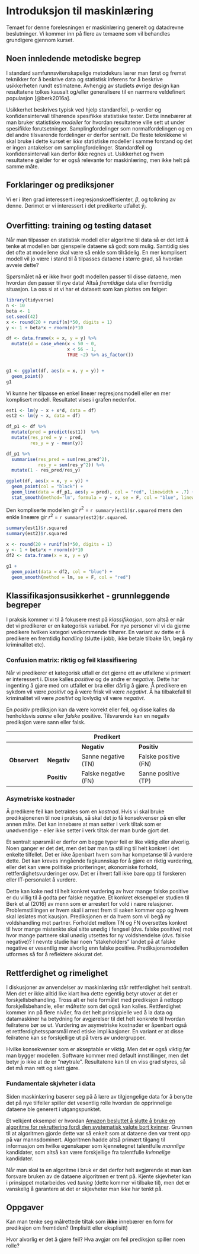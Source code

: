 # Introduksjon til maskinlæring

Temaet for denne forelesningen er maskinlæring generelt og datadrevne beslutninger. Vi kommer inn på flere av temaene som vil behandles grundigere gjennom kurset.

## Noen innledende metodiske begrep

I standard samfunnsvitenskapelige metodekurs lærer man først og fremst teknikker for å beskrive data og statistisk inferens for å beskrive usikkerheten rundt estimatene. Avhengig av studiets øvrige design kan resultatene tolkes kausalt og/eller generalisere til en nærmere veldefinert populasjon [@berk2016a].

Usikkerhet beskrives typisk ved hjelp standardfeil, p-verdier og konfidensintervall tilhørende spesifikke statistiske tester. Dette innebærer at man bruker statistiske *modeller* for hvordan resultatene ville sett ut under spesifikke forutsetninger. Samplingfordelinger som normalfordelingen og en del andre tilsvarende fordelinger er derfor sentralt. De fleste teknikkene vi skal bruke i dette kurset er *ikke* statistiske modeller i samme forstand og det er ingen antakelser om samplingfordelinger. Standardfeil og konfidensintervall kan derfor ikke regnes ut. Usikkerhet og hvem resultatene gjelder for er også relevante for maskinlæring, men ikke helt på samme måte.

## Forklaringer og prediksjoner

Vi er i liten grad interessert i regresjonskoeffisienter, $\beta$, og tolkning av denne. Derimot er vi interessert i det predikerte utfallet $\hat{y}_i$.

## Overfitting: training og testing dataset

Når man tilpasser en statistisk modell eller algoritme til data så er det lett å tenke at modellen bør gjenspeile dataene så godt som mulig. Samtidig sies det ofte at modellene skal være så enkle som tilrådelig. En mer komplisert modell vil jo være i stand til å tilpasses dataene i større grad, så hvordan avveie dette?

Spørsmålet nå er ikke hvor godt modellen passer til disse dataene, men hvordan den passer til *nye* data! Altså *fremtidige* data eller fremtidig situasjon. La oss si at vi har et datasett som kan plottes om følger:

```r
library(tidyverse)
n <- 10
beta <- 1
set.seed(42)
x <- round(20 + runif(n)*50, digits = 1)
y <- 1 + beta*x + rnorm(n)*10

df <- data.frame(x = x, y = y) %>% 
  mutate(d = case_when(x < 50 ~ 0,
                       x < 56 ~ 1, 
                       TRUE ~2) %>% as_factor())


g1 <- ggplot(df, aes(x = x, y = y)) +
  geom_point() 
g1


```

Vi kunne her tilpasse en enkel lineær regresjonsmodell eller en mer komplisert modell. Resultatet vises i grafen nedenfor.

```r

est1 <- lm(y ~ x + x*d, data = df)
est2 <- lm(y ~ x, data = df)

df_p1 <- df %>% 
  mutate(pred = predict(est1))  %>% 
  mutate(res_pred = y - pred, 
         res_y = y - mean(y))

df_p1 %>% 
  summarise(res_pred = sum(res_pred^2), 
            res_y = sum(res_y^2)) %>% 
  mutate(1 - res_pred/res_y)

ggplot(df, aes(x = x, y = y)) +
  geom_point(col = "black") +
  geom_line(data = df_p1, aes(y = pred), col = "red", linewidth = .7) +
  stat_smooth(method='lm', formula = y ~ x, se = F, col = "blue", linewidth = .7)
```

Den kompliserte modellen gir $r^2$ = `r summary(est1)$r.squared` mens den enkle lineære gir $r^2$ = `r summary(est2)$r.squared`.

```r
summary(est1)$r.squared
summary(est2)$r.squared


```

```r
x <- round(20 + runif(n)*50, digits = 1)
y <- 1 + beta*x + rnorm(n)*10
df2 <- data.frame(x = x, y = y)
  
g1 +
  geom_point(data = df2, col = "blue") +
  geom_smooth(method = lm, se = F, col = "red")
```

## Klassifikasjonsusikkerhet - grunnleggende begreper

I praksis kommer vi til å fokusere mest på *klassifikasjon*, som altså er når det vi predikerer er en kategorisk variabel. For nye personer vil vi da gjerne predikere hvilken kategori vedkommende tilhører. En variant av dette er å predikere en fremtidig *handling* (slutte i jobb, ikke betale tilbake lån, begå ny kriminalitet etc).

### Confusion matrix: riktig og feil klassifisering

Når vi predikerer et kategorisk utfall er det gjerne ett av utfallene vi primært er interessert i. Disse kalles *positive* og de andre er *negative*. Dette har ingenting å gjøre med om utfallet er bra eller dårlig å gjøre. Å predikere en sykdom vil være *positivt* og å være frisk vil være *negativt*. Å ha tilbakefall til kriminalitet vil være *positivt* og lovlydig vil være *negativt*.

En *positiv* prediksjon kan da være korrekt eller feil, og disse kalles da henholdsvis *sanne* eller *falske* positive. Tilsvarende kan en negaitv prediksjon være sann eller falsk.

<!--# https://tablesgenerator.com/html_tables -->

|               |             | **Predikert**        |                      |
|---------------|-------------|----------------------|----------------------|
|               |             | **Negativ**          | **Positiv**          |
| **Observert** | **Negativ** | Sanne negative (TN)  | Falske positive (FN) |
|               | **Positiv** | Falske negative (FN) | Sanne positive (TP)  |

### Asymetriske kostnader

Å predikere feil kan betraktes som en *kostnad*. Hvis vi skal bruke prediksjonenen til noe i praksis, så skal det jo få konsekvenser på en eller annen måte. Det kan innebære at man setter i verk tiltak som er unødvendige - eller ikke setter i verk tiltak der man burde gjort det.

Et sentralt spørsmål er derfor om begge typer feil er like viktig eller alvorlig. Noen ganger er det det, men det bør man ta stilling til helt konkret i det enkelte tilfellet. Det er ikke åpenbart hvem som har kompetanse til å vurdere dette. Det kan kreves inngående fagkunnskap for å gjøre en riktig vurdering, eller det kan være politiske prioriteringer, økonomiske forhold, rettferdighetsvurderinger osv. Det er i hvert fall ikke bare opp til forskeren eller IT-personalet å vurdere.

Dette kan koke ned til helt konkret vurdering av hvor mange falske positive er du villig til å godta per falske negative. Et konkret eksempel er studien til Berk et al (2016) av menn som er arrestert for vold i nære relasjoner. Problemstillingen er hvem skal i arrest frem til saken kommer opp og hvem skal løslates mot kausjon. Prediksjonen er da hvem som vil begå ny voldshandling mot partner. Forholdet mellom TN og FN oversettes konkret til hvor mange mistenkte skal sitte unødig i fengsel (dvs. falske positive) mot hvor mange partnere skal unødig utsettes for ny voldshendelse (dvs. falske negative)? I nevnte studie har noen "stakeholders" landet på at falske negative er vesentlig mer alvorlig enn falske positive. Prediksjonsmodellen utformes så for å reflektere akkurat det.

## Rettferdighet og rimelighet

I diskusjoner av anvendelser av maskinlæring står rettferdighet helt sentralt. Men det er ikke alltid like klart hva dette egentlig betyr utover at det er forskjellsbehandling. Tross alt er hele formålet med prediksjon å nettopp forskjellsbehandle, eller *målrette* som det også kan kalles. Rettferdighet kommer inn på flere nivåer, fra det helt prinsippielle ved å la data og datamaskiner ha betydning for avgjørelser til det helt konkrete til hvordan feilratene bør se ut. Vurdering av asymetriske kostnader er åpenbart også et rettferdighetsspørsmål med etiske implikasjoner. En variant er at disse feilratene kan se forskjellige ut på tvers av undergrupper.

Hvilke konsekvenser som er akseptable er viktig. Men det er også viktig *før* man bygger modellen. Software kommer med default innstillinger, men det betyr jo ikke at de er "nøytrale". Resultatene kan til en viss grad styres, så det må man rett og slett gjøre.

### Fundamentale skjvheter i data

Siden maskinlæring baserer seg på å lære av tilgjengelige data for å benytte det på nye tilfeller spiller det vesentlig rolle hvordan de opprinnelige dataene ble generert i utgangspunktet.

Et velkjent eksempel er hvordan [Amazon besluttet å slutte å bruke en algoritme for rekruttering fordi den systematisk valgte bort kvinner](https://www.reuters.com/article/us-amazon-com-jobs-automation-insight-idUSKCN1MK08G). Grunnen til at algoritmen gjorde dette var så enkelt som at dataene den var trent opp på var mannsdominert. Algoritmen hadde altså primært tilgang til informasjon om hvilke egenskaper som kjennetegnet talentfulle *mannlige* kandidater, som altså kan være forskjellige fra talentfulle *kvinnelige* kandidater.

Når man skal ta en algoritme i bruk er det derfor helt avgjørende at man kan forsvare bruken av de dataene algoritmen er trent på. Kjente skjevheter kan i prinsippet motarbeides ved *tuning* (dette kommer vi tilbake til), men det er vanskelig å garantere at det er skjevheter man *ikke* har tenkt på.

## Oppgaver

::: {#exr-sepaa}
Kan man tenke seg målrettede tiltak som **ikke** innebærer en form for prediksjon om fremtiden? (Implisitt eller eksplisitt)
:::

::: {#exr-feil}
Hvor alvorlig er det å gjøre feil? Hva avgjør om feil prediksjon spiller noen rolle?
:::
